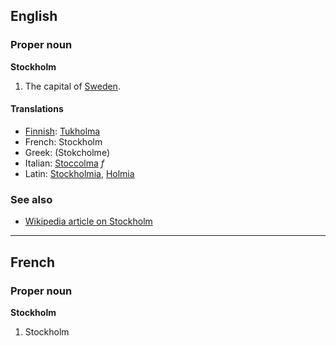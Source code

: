 ==English==
===Proper noun===
'''Stockholm'''

#The capital of [[Sweden]].

====Translations====
*[[Finnish]]: [[Tukholma]]
*French: Stockholm
*Greek: (Stokcholme)
*Italian: [[Stoccolma]] ''f''
*Latin: [[Stockholmia]], [[Holmia]]

===See also===
*[[en:Stockholm|Wikipedia article on Stockholm]]

----
==French==
===Proper noun===
'''Stockholm'''

#Stockholm